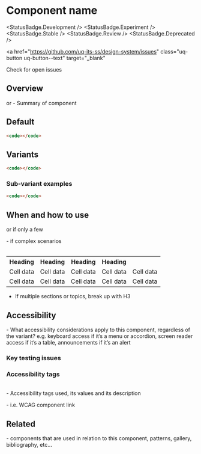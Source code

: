 
# Component name

<StatusBadge.Development />
<StatusBadge.Experiment />
<StatusBadge.Stable />
<StatusBadge.Review />
<StatusBadge.Deprecated />

<a
  href="https://github.com/uq-its-ss/design-system/issues"
  class="uq-button uq-button--text"
  target="_blank"
>
  Check for open issues
</a>

## Overview

<text> or <bullet points> - Summary of component

## Default

<text>

<Canvas sourceState="hidden">
  <Story height="100px" id="components-component-name--component-name" />
</Canvas>

```html
<code></code>
```

## Variants

<text>

<Canvas sourceState="hidden">
  <Story height="100px" id="components-component-name--component-name" />
</Canvas>

```html
<code></code>
```

### Sub-variant examples

<text>

<Canvas sourceState="hidden">
  <Story height="100px" id="components-component-name--component-name" />
</Canvas>

```html
<code></code>
```

## When and how to use

<text> or <bullet points> if only a few 
<table> - if complex scenarios

<table className="uqds-table  uqds-table--card uqds-table--colour">
  <tbody className="uqds-table__body">
    <tr className="uqds-table__mobile-heading">
      <th className="uqds-table__heading">Heading</th>
      <th className="uqds-table__heading">Heading</th>
      <th className="uqds-table__heading">Heading</th>
      <th className="uqds-table__heading">Heading</th>
    </tr>
    <tr className="uqds-table__row">
      <td className="uqds-table__item">Cell data</td>
      <td className="uqds-table__item" data-title="Data Title 1:">
        Cell data
      </td>
      <td className="uqds-table__item" data-title="Data Title 2:">
        Cell data
      </td>
      <td className="uqds-table__item" data-title="Data Title 3:">
        Cell data
      </td>
      <td className="uqds-table__item" data-title="Data Title 4:">
        Cell data
      </td>
    </tr>
    <tr className="uqds-table__row">
      <td className="uqds-table__item">Cell data</td>
      <td className="uqds-table__item" data-title="Data Title 1:">
        Cell data
      </td>
      <td className="uqds-table__item" data-title="Data Title 2:">
        Cell data
      </td>
      <td className="uqds-table__item" data-title="Data Title 3:">
        Cell data
      </td>
      <td className="uqds-table__item" data-title="Data Title 4:">
        Cell data
      </td>
    </tr>
  </tbody>
</table>

- If multiple sections or topics, break up with H3

## Accessibility

<text> - What accessibility considerations apply to this component, regardless of the variant? 
e.g. keyboard access if it’s a menu or accordion, screen reader access if it’s a table, announcements if it’s an alert

### Key testing issues

<table>

### Accessibility tags

<table> - Accessibility tags used, its values and its description

<url> - i.e. WCAG component link

## Related

<text> - components that are used in relation to this component, patterns, gallery, bibliography, etc…
